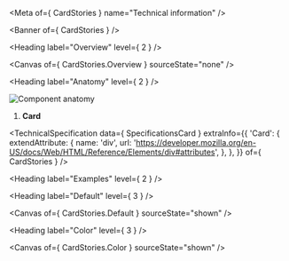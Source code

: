 
<Meta of={ CardStories } name="Technical information" />

<Banner of={ CardStories } />

<Heading label="Overview" level={ 2 } />

<Canvas of={ CardStories.Overview } sourceState="none" />

<Heading label="Anatomy" level={ 2 } />

![Component anatomy](components/card/anatomy-tech.png "Component anatomy")

1. **Card**

<TechnicalSpecification
  data={ SpecificationsCard }
  extraInfo={{
    'Card': {
      extendAttribute: {
        name: 'div',
        url: 'https://developer.mozilla.org/en-US/docs/Web/HTML/Reference/Elements/div#attributes',
      },
    },
  }}
  of={ CardStories } />

<Heading label="Examples" level={ 2 } />

<Heading label="Default" level={ 3 } />

<Canvas of={ CardStories.Default } sourceState="shown" />

<Heading label="Color" level={ 3 } />

<Canvas of={ CardStories.Color } sourceState="shown" />
